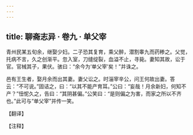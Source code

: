 ```yaml
---
---
---
```

title: 聊斋志异 · 卷九 · 单父宰
---

青州民某五旬余，继娶少妇。二子恐其复育，乘父醉，潜割睾九而药糁之。父觉，托病不言，久之创渐平。忽入室，刀缝绽裂，血溢不止，寻毙。妻知其故，讼于官。官械其子，果伏。骇曰：“余今为‘单父宰’矣！”并诛之。

邑有王生者，娶月余而出其妻。妻父讼之。时淄宰辛公，问王何故出妻。答云：“不可说。”固诘之，曰：“以其不能产育耳。”公曰：“妄哉！月余新妇，何知不产？”忸怩久之，告曰：“其阴甚偏。”公笑曰：“是则偏之为害，而家之所以不齐也。”此可与“单父宰”并传一笑。

【翻译】

【注释】

